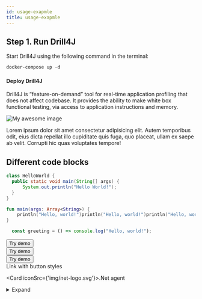 ```yaml
---
id: usage-exapmle
title: usage-exapmle
---
```



## Step 1. Run Drill4J

Start Drill4J using the following command in the terminal:

```makefile
docker-compose up -d
```

#### Deploy Drill4J

Drill4J is “feature-on-demand” tool for real-time application profiling that does not affect codebase. It provides the ability to make white box functional testing, via access to application instructions and memory.

<img src="/assets/img/image.png" alt="My awesome image"/>

Lorem ipsum dolor sit amet consectetur adipisicing elit. Autem temporibus odit, eius dicta repellat illo cupiditate quis fuga, quo placeat, ullam ex saepe ab velit. Corrupti hic quas voluptates tempore!

## Different code blocks

```java
class HelloWorld {
  public static void main(String[] args) {
      System.out.println("Hello World!");
  }
}
```
```kotlin
fun main(args: Array<String>) {
    println("Hello, world!")println("Hello, world!")println("Hello, world!")println("Hello, world!")println("Hello, world!")println("Hello, world!")println("Hello, world!")
}
```
```ts
  const greeting = () => console.log("Hello, world!");
```
<button className="button-primary">
    <DownloadIcon/>
    Try demo
</button> <br/>
<button className="button-secondary">Try demo</button> <br/>
<button className="button-ghost">
    <DownloadIcon/>
    Try demo
</button> <br/>
<a className="button-primary">Link with button styles</a> <br/>

<Card iconSrc={'img/net-logo.svg'}>.Net agent</Card> <br/>

<details>
<summary>
    <NetIcon/> Expand
</summary>

#### Deploy Drill4J

</details>
